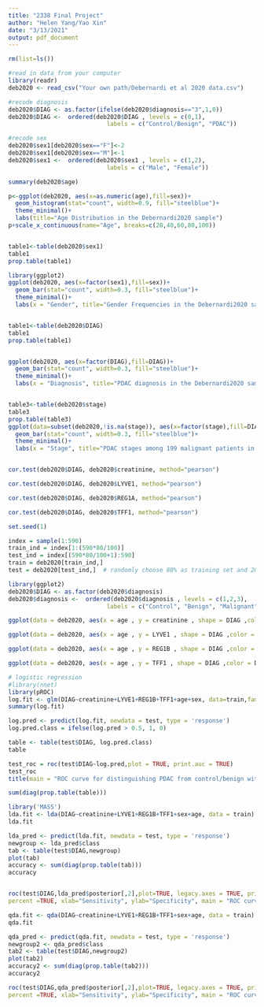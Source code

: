 ---
title: "2338 Final Project"
author: "Helen Yang/Yao Xin"
date: "3/13/2021"
output: pdf_document
---

```{r}
rm(list=ls())

#read in data from your computer
library(readr)
deb2020 <- read_csv("Your own path/Debernardi et al 2020 data.csv")
```


```{r descriptive statistics}
#recode diagnosis
deb2020$DIAG <- as.factor(ifelse(deb2020$diagnosis=="3",1,0))
deb2020$DIAG <-  ordered(deb2020$DIAG , levels = c(0,1), 
                            labels = c("Control/Benign", "PDAC"))

#recode sex
deb2020$sex1[deb2020$sex=="F"]<-2
deb2020$sex1[deb2020$sex=="M"]<-1
deb2020$sex1 <-  ordered(deb2020$sex1 , levels = c(1,2), 
                            labels = c("Male", "Female"))

summary(deb2020$age)

p<-ggplot(deb2020, aes(x=as.numeric(age),fill=sex))+
  geom_histogram(stat="count", width=0.9, fill="steelblue")+
  theme_minimal()+
  labs(title="Age Distribution in the Debernardi2020 sample")
p+scale_x_continuous(name="Age", breaks=c(20,40,60,80,100))


table1<-table(deb2020$sex1)
table1
prop.table(table1)

library(ggplot2)
ggplot(deb2020, aes(x=factor(sex1),fill=sex))+
  geom_bar(stat="count", width=0.3, fill="steelblue")+
  theme_minimal()+
  labs(x = "Gender", title="Gender Frequencies in the Debernardi2020 sample")


table1<-table(deb2020$DIAG)
table1
prop.table(table1)


ggplot(deb2020, aes(x=factor(DIAG),fill=DIAG))+
  geom_bar(stat="count", width=0.3, fill="steelblue")+
  theme_minimal()+
  labs(x = "Diagnosis", title="PDAC diagnosis in the Debernardi2020 sample")


table3<-table(deb2020$stage)
table3
prop.table(table3)
ggplot(data=subset(deb2020,!is.na(stage)), aes(x=factor(stage),fill=DIAG))+
  geom_bar(stat="count", width=0.3, fill="steelblue")+
  theme_minimal()+
  labs(x = "Stage", title="PDAC stages among 199 malignant patients in the Debernardi2020 sample")


cor.test(deb2020$DIAG, deb2020$creatinine, method="pearson")

cor.test(deb2020$DIAG, deb2020$LYVE1, method="pearson")

cor.test(deb2020$DIAG, deb2020$REG1A, method="pearson")

cor.test(deb2020$DIAG, deb2020$TFF1, method="pearson")
```

```{r}
set.seed(1)

index = sample(1:590)
train_ind = index[1:(590*80/100)]
test_ind = index[(590*80/100+1):590]
train = deb2020[train_ind,]
test = deb2020[test_ind,]  # randomly choose 80% as training set and 20% as testing set
```


```{r data visualization}
library(ggplot2)
deb2020$DIAG <- as.factor(deb2020$diagnosis)
deb2020$diagnosis <-  ordered(deb2020$diagnosis , levels = c(1,2,3), 
                            labels = c("Control", "Benign", "Malignant"))

ggplot(data = deb2020, aes(x = age , y = creatinine , shape = DIAG ,color = DIAG)) + geom_point() + geom_text(aes(label=diagnosis), vjust = -0.8) 

ggplot(data = deb2020, aes(x = age , y = LYVE1 , shape = DIAG ,color = DIAG)) + geom_point() + geom_text(aes(label=diagnosis), vjust = -0.8) 

ggplot(data = deb2020, aes(x = age , y = REG1B , shape = DIAG ,color = DIAG)) + geom_point() + geom_text(aes(label=diagnosis), vjust = -0.8) 

ggplot(data = deb2020, aes(x = age , y = TFF1 , shape = DIAG ,color = DIAG)) + geom_point() + geom_text(aes(label=diagnosis), vjust = -0.8) 
```


```{r  logistic regression}
# logistic regression
#library(nnet)
library(pROC)
log.fit <- glm(DIAG~creatinine+LYVE1+REG1B+TFF1+age+sex, data=train,family = 'binomial')
summary(log.fit)

log.pred <- predict(log.fit, newdata = test, type = 'response')
log.pred.class = ifelse(log.pred > 0.5, 1, 0)

table <- table(test$DIAG, log.pred.class)
table

test_roc = roc(test$DIAG~log.pred,plot = TRUE, print.auc = TRUE)
test_roc 
title(main = "ROC curve for distinguishing PDAC from control/benign with logistic regression")

sum(diag(prop.table(table)))

```


```{r LDA}
library('MASS')
lda.fit <- lda(DIAG~creatinine+LYVE1+REG1B+TFF1+sex+age, data = train)
lda.fit

lda_pred <- predict(lda.fit, newdata = test, type = 'response')
newgroup <- lda_pred$class
tab <- table(test$DIAG,newgroup)
plot(tab)
accuracy <- sum(diag(prop.table(tab)))
accuracy


roc(test$DIAG,lda_pred$posterior[,2],plot=TRUE, legacy.axes = TRUE, print.auc = TRUE, 
percent =TRUE, xlab="Sensitivity", ylab="Specificity", main = "ROC curve for distinguishing PDAC from control/benign with LDA")

```

```{r QDA}
qda.fit <- qda(DIAG~creatinine+LYVE1+REG1B+TFF1+sex+age, data = train)
qda.fit

qda_pred <- predict(qda.fit, newdata = test, type = 'response')
newgroup2 <- qda_pred$class
tab2 <- table(test$DIAG,newgroup2)
plot(tab2)
accuracy2 <- sum(diag(prop.table(tab2)))
accuracy2

roc(test$DIAG,qda_pred$posterior[,2],plot=TRUE, legacy.axes = TRUE, print.auc = TRUE, 
percent =TRUE, xlab="Sensitivity", ylab="Specificity", main = "ROC curve for distinguishing PDAC from control/benign with QDA")

```